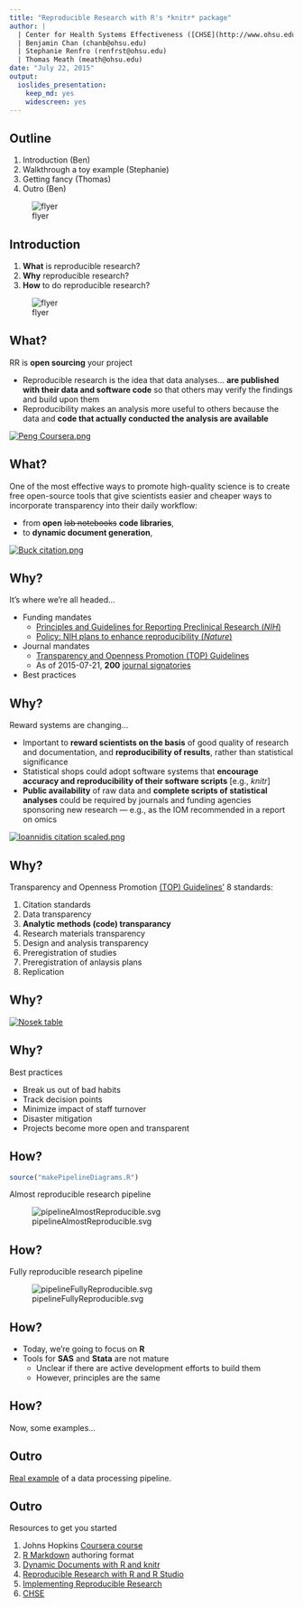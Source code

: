```yaml
---
title: "Reproducible Research with R's *knitr* package"
author: |
  | Center for Health Systems Effectiveness ([CHSE](http://www.ohsu.edu/xd/research/centers-institutes/center-for-health-systems-effectiveness/))
  | Benjamin Chan (chanb@ohsu.edu)
  | Stephanie Renfro (renfrst@ohsu.edu)
  | Thomas Meath (meath@ohsu.edu)
date: "July 22, 2015"
output: 
  ioslides_presentation: 
    keep_md: yes
    widescreen: yes
---
```



## Outline {.columns-2}

1. Introduction (Ben)
2. Walkthrough a toy example (Stephanie)
3. Getting fancy (Thomas)
4. Outro (Ben)

![flyer](Reproducible Research FLYER scaled.png)


## Introduction {.columns-2}

1. **What** is reproducible research?
2. **Why** reproducible research?
3. **How** to do reproducible research?

![flyer](Reproducible Research FLYER scaled.png)


## What? {.columns-2}

RR is **open sourcing** your project

* Reproducible research is the idea that data analyses... **are published with their data and software code** so that others may verify the findings and build upon them
* Reproducibility makes an analysis more useful to others because the data and **code that actually conducted the analysis are available**

[![Peng Coursera.png](Peng Coursera.png)](https://www.coursera.org/course/repdata)


## What? {.columns-2}

One of the most effective ways to promote high-quality science is to create free open-source tools that give scientists easier and cheaper ways to incorporate transparency into their daily workflow: 

* from **open** ~~lab notebooks~~ **code libraries**, 
* to **dynamic document generation**,

[![Buck citation.png](Buck citation.png)](http://www.sciencemag.org/content/348/6242/1403.full)


## Why?

It's where we're all headed...

* Funding mandates
    * [Principles and Guidelines for Reporting Preclinical Research (*NIH*)](http://www.nih.gov/science/reproducibility/principles-guidelines.htm)
    * [Policy: NIH plans to enhance reproducibility (*Nature*)](http://www.nature.com/news/policy-nih-plans-to-enhance-reproducibility-1.14586)
* Journal mandates
    * [Transparency and Openness Promotion (TOP) Guidelines](http://centerforopenscience.org/top/)
    * As of 2015-07-21, **200** [journal signatories](http://centerforopenscience.org/top/#journals)
* Best practices


## Why? {.columns-2 .smaller}

Reward systems are changing...

* Important to **reward scientists on the basis** of good quality of research and documentation, and **reproducibility of results**, rather than statistical significance
* Statistical shops could adopt software systems that **encourage accuracy and reproducibility of their software scripts** [e.g., *knitr*]
* **Public availability** of raw data and **complete scripts of statistical analyses** could be required by journals and funding agencies sponsoring new research --- e.g., as the IOM recommended in a report on omics  

[![Ioannidis citation scaled.png](Ioannidis citation scaled.png)](http://www.sciencedirect.com/science/article/pii/S0140673613622278)


## Why?

Transparency and Openness Promotion [(TOP) Guidelines'](http://centerforopenscience.org/top/) 8 standards:

1. Citation standards
2. Data transparency
3. **Analytic methods (code) transparancy**
4. Research materials transparency
5. Design and analysis transparency
6. Preregistration of studies
7. Preregistration of anlaysis plans
8. Replication


## Why?

[![Nosek table](Science 2015 Jun 348(6242) 1422-5, partial scaled.png)](http://www.sciencemag.org/content/348/6242/1422.full)


## Why?

Best practices

* Break us out of bad habits
* Track decision points
* Minimize impact of staff turnover
* Disaster mitigation
* Projects become more open and transparent


## How?

```r
source("makePipelineDiagrams.R")
```

Almost reproducible research pipeline

![pipelineAlmostReproducible.svg](pipelineAlmostReproducible.svg)


## How?

Fully reproducible research pipeline

![pipelineFullyReproducible.svg](pipelineFullyReproducible.svg)


## How?

* Today, we're going to focus on **R**
* Tools for **SAS** and **Stata** are not mature 
    * Unclear if there are active development efforts to build them
    * However, principles are the same


## How?

Now, some examples...




## Outro

[Real example](MASTER.html) of a data processing pipeline.


## Outro

Resources to get you started

1. Johns Hopkins [Coursera course](https://www.coursera.org/course/repdata)
2. [R Markdown](http://rmarkdown.rstudio.com/) authoring format
3. [Dynamic Documents with R and knitr](https://www.crcpress.com/Dynamic-Documents-with-R-and-knitr-Second-Edition/Xie/9781498716963)
3. [Reproducible Research with R and R Studio](http://christophergandrud.github.io/RepResR-RStudio/)
3. [Implementing Reproducible Research](https://osf.io/s9tya/wiki/home/)
2. [CHSE](http://www.ohsu.edu/xd/research/centers-institutes/center-for-health-systems-effectiveness/)
